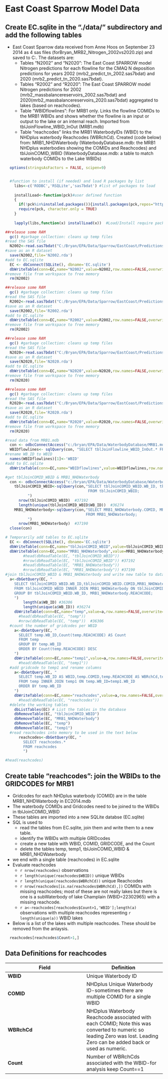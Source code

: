 East Coast Sparrow Model Data
========================================================
<!---
use these command instead of the knit icon if you want the data and work loaded into the R workspace
  library(knitr)
  knit('./data/ECdata.rmd')
-->

Create EC.sqlite in the "./data/" subdirectory and add the following tables
-------------------------
* East Coast Sparrow data received from Anne Hoos on September 23 2014 as 4 sas files (forBryan_MRB2_Nitrogen_2002vs2020.zip) and saved to C:\Bryan\EPA\Data\Sparrow\EastCoast\Predictions20140923. The datasets are: 
  * Tables "N2002" and "N2020": The East Coast SPARROW model Nitrogen predictions for each flowline for the CMAQ N deposition predictions for years 2002 (mrb2_predict_tn_2002.sas7bdat) and 2020 (mrb2_predict_tn_2020.sas7bdat). 
  * Tables "R2002" and "R2020": The East Coast SPARROW model Nitrogen predictions for 2002 (mrb2_massbalancereservoirs_2002.sas7bdat) and 2020(mrb2_massbalancereservoirs_2020.sas7bdat) aggregated to lakes (based on reachcodes). 
  * Table "WBIDflowlines": For MRB1 only. Links the flowline COMIDs to the MRB1 WBIDs and shows whether the flowline is an input or output to the lake or an internal reach. Imported from tblJoinFlowline_WBID_InOut (MRB1.mdb)
  * Table "reachcodes" links the MRB1 WaterbodyIDs (WBID) to the NHDplus waterbody Reachcodes (WBRchCd). Created (code below) from: MRB1_NHDWaterbody (WaterbodyDatabase.mdb: the MRB1 NHDplus waterbodies showing the COMIDs and Reachcodes) and tblJoinCOMID_WBID (WaterbodyDatabase.mdb: a table to match waterbody COMIDs to the Lake WBIDs)
    
```r
  options(stringsAsFactors = FALSE, scipen=9) 


  #function to install (if needed) and load R packages by list
    libs<-c('RODBC','RSQLite','sas7bdat') #list of packages to load
  
    installLoad<-function(pck)#user defined function
    {
      if(!pck%in%installed.packages()){install.packages(pck,repos="http://rweb.quant.ku.edu/cran/")}
      require(pck, character.only = TRUE)
    }
  
    lapply(libs,function(x) installLoad(x))  #Load/Install require packages
```

```r
##release some RAM
  gc() #garbage collection: cleans up temp files
#read the SAS file
  N2002<-read.sas7bdat("C:/Bryan/EPA/Data/Sparrow/EastCoast/Predictions20140923/mrb2_predict_tn_2002.sas7bdat")
#save as an R dataset
  save(N2002,file='N2002.rda')
#add to EC.sqlite
  EC <- dbConnect(SQLite(), dbname='EC.sqlite')
  dbWriteTable(conn=EC,name="N2002",value=N2002,row.names=FALSE,overwrite=TRUE)
#remove file from workspace to free memory
  rm(N2002) 
```

```r
##release some RAM
  gc() #garbage collection: cleans up temp files
#read the SAS file
  R2002<-read.sas7bdat("C:/Bryan/EPA/Data/Sparrow/EastCoast/Predictions20140923/mrb2_massbalancereservoirs_2002.sas7bdat")
#save as an R dataset
  save(R2002,file='R2002.rda')
#add to EC.sqlite
  dbWriteTable(conn=EC,name="R2002",value=R2002,row.names=FALSE,overwrite=TRUE)
#remove file from workspace to free memory
  rm(R2002) 
```

```r
##release some RAM
  gc() #garbage collection: cleans up temp files
#read the SAS file
  N2020<-read.sas7bdat("C:/Bryan/EPA/Data/Sparrow/EastCoast/Predictions20140923/mrb2_predict_tn_2020.sas7bdat")
#save as an R dataset
  save(N2020,file='N2020.rda')
#add to EC.sqlite
  dbWriteTable(conn=EC,name="N2020",value=N2020,row.names=FALSE,overwrite=TRUE)
#remove file from workspace to free memory
  rm(N2020) 
```

```r
##release some RAM
  gc() #garbage collection: cleans up temp files
#read the SAS file
  R2020<-read.sas7bdat("C:/Bryan/EPA/Data/Sparrow/EastCoast/Predictions20140923/mrb2_massbalancereservoirs_2020.sas7bdat")
#save as an R dataset
  save(R2020,file='R2020.rda')
#add to EC.sqlite
  dbWriteTable(conn=EC,name="R2020",value=R2020,row.names=FALSE,overwrite=TRUE)
#remove file from workspace to free memory
  rm(R2020) 
```

```r
#read data from MRB1.mdb
  con <- odbcConnectAccess("c:/bryan/EPA/Data/WaterbodyDatabase/MRB1.mdb")
  WBIDflowlines<- sqlQuery(con, "SELECT tblJoinFlowline_WBID_InOut.* FROM tblJoinFlowline_WBID_InOut")
#rename WB_ID to WBID
  names(WBIDflowlines)[1]<-'WBID'
#add to EC.sqlite
  dbWriteTable(conn=EC,name="WBIDflowlines",value=WBIDflowlines,row.names=FALSE,overwrite=TRUE)
```

```r
#get tblJoinCOMID_WBID & MRB1_NHDWaterbody
  con <- odbcConnectAccess("c:/bryan/EPA/Data/WaterbodyDatabase/WaterbodyDatabase.mdb")
    tblJoinCOMID_WBID<-sqlQuery(con,"SELECT tblJoinCOMID_WBID.WB_ID, tblJoinCOMID_WBID.COMID
                                     FROM tblJoinCOMID_WBID;
          ")
      nrow(tblJoinCOMID_WBID)  #37192
      length(unique(tblJoinCOMID_WBID$WB_ID))  #36274
    MRB1_NHDWaterbody<-sqlQuery(con,"SELECT MRB1_NHDWaterbody.COMID, MRB1_NHDWaterbody.REACHCODE
                                    FROM MRB1_NHDWaterbody;
          ")
      nrow(MRB1_NHDWaterbody)  #37190
  close(con)

# Temporarily add tables to EC.sqlite
  EC <- dbConnect(SQLite(), dbname='EC.sqlite')
  dbWriteTable(conn=EC,name="tblJoinCOMID_WBID",value=tblJoinCOMID_WBID,row.names=FALSE,overwrite=TRUE)
  dbWriteTable(conn=EC,name="MRB1_NHDWaterbody",value=MRB1_NHDWaterbody,row.names=FALSE,overwrite=TRUE)
        #head(dbReadTable(EC, "tblJoinCOMID_WBID")) 
        #nrow(dbReadTable(EC, "tblJoinCOMID_WBID")) #37192
        #head(dbReadTable(EC, "MRB1_NHDWaterbody")) 
        #nrow(dbReadTable(EC, "MRB1_NHDWaterbody")) #37190
#join tblJoinCOMID_WBID & MRB1_NHDWaterbody and write new table to database
  a<-dbGetQuery(EC, "
    SELECT tblJoinCOMID_WBID.WB_ID,tblJoinCOMID_WBID.COMID,MRB1_NHDWaterbody.REACHCODE
    FROM tblJoinCOMID_WBID INNER JOIN MRB1_NHDWaterbody ON tblJoinCOMID_WBID.COMID = MRB1_NHDWaterbody.COMID
    GROUP BY tblJoinCOMID_WBID.WB_ID, MRB1_NHDWaterbody.REACHCODE;
    ")
        length(a$WB_ID) #36306
        length(unique(a$WB_ID)) #36274
    dbWriteTable(conn=EC,name="temp",value=a,row.names=FALSE,overwrite=TRUE)
      #head(dbReadTable(EC, "temp"))
      #nrow(dbReadTable(EC, "temp"))  #36306
  #count the number of gridcodes per WBID
    a<-dbGetQuery(EC, "
      SELECT temp.WB_ID,Count(temp.REACHCODE) AS Count
      FROM temp
      GROUP BY temp.WB_ID
      ORDER BY Count(temp.REACHCODE) DESC
    ")
    dbWriteTable(conn=EC,name="temp1",value=a,row.names=FALSE,overwrite=TRUE)
      #head(dbReadTable(EC, "temp1"))
  #add gridcode to temp1 and rename columns
    a<-dbGetQuery(EC, "
      SELECT temp.WB_ID AS WBID,temp.COMID,temp.REACHCODE AS WBRchCd,temp1.Count
      FROM temp INNER JOIN temp1 ON temp.WB_ID=temp1.WB_ID
      ORDER BY temp.WB_ID
    ")
    dbWriteTable(conn=EC,name="reachcodes",value=a,row.names=FALSE,overwrite=TRUE)
      #head(dbReadTable(EC, "reachcodes"))
  #delete the working tables  
    dbListTables(EC) # List the tables in the database
    dbRemoveTable(EC, "tblJoinCOMID_WBID")
    dbRemoveTable(EC, "MRB1_NHDWaterbody")
    dbRemoveTable(EC, "temp")
    dbRemoveTable(EC, "temp1")
  #read reachcodes into memory to be used in the text below
      reachcodes<-dbGetQuery(EC, "
        SELECT reachcodes.*
        FROM reachcodes
        ")

#head(reachcodes)
```

Create table "reachcodes": join the WBIDs to the GRIDCODES for MRB1
-------------------------
* Gridcodes for each NHDplus waterbody (COMID) are in the table MRB1_NHDWaterbody in EC2014.mdb
* The waterbody COMIDs and Gridcodes need to be joined to the WBIDs in tblJoinCOMID_WBID
* These tables are imported into a new SQLite databse (EC.sqlite)
* SQL is used to 
  * read the tables from EC.sqlite, join them and write them to a new table.
  * identify the WBIDs with multiple GRIDcodes 
  * create a new table with WBID, COMID, GRIDCODE, and the Count
  * delete the tables temp, temp1, tblJoinCOMID_WBID & MRB1_NHDWaterbody
* we end with a single table (reachcodes) in EC.sqlite
* Evaluate reachcodes
  * `r nrow(reachcodes)` observations
  * `r length(unique(reachcodes$WBID))` unique WBIDs 
  * `r length(unique(reachcodes$WBRchCd))` unique Reachcodes
  * `r nrow(reachcodes[is.na(reachcodes$WBRchCd),])` COMIDs with missing reachcodes; most of these are not really lakes but there is one is a subWaterbody of lake Champlain (WBID=22302965) with a missing reachcode.
  * `r a<-reachcodes[reachcodes$Count>1,'WBID'];length(a)` observations with multiple reachcodes representing `r length(unique(a))` WBID lakes
* Below is a list of the lakes with multiple reachcodes.  These should be removed from the anlaysis.

```r
  reachcodes[reachcodes$Count>1,]
```

Data Definitions for reachcodes
-------------------------
**Field** | **Definition**
------------- | -------------
**WBID** | Unique Waterbody ID
**COMID** | NHDplus Unique Waterbody ID-sometimes there are multiple COMID for a single WBID
**WBRchCd** | NHDplus Waterbody Reachcode associated with each COMID; Note this was converted to numeric so leading Zero was lost.  Leading Zero can be added back or used as numeric.
**Count** | Number of WBRchCds associated with the WBID-for analysis keep Count==1 

